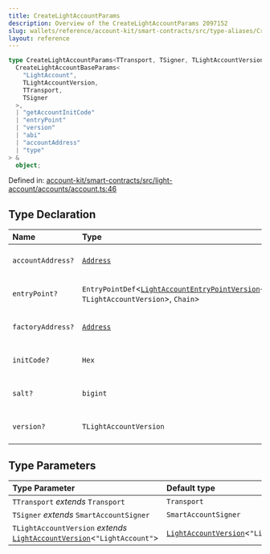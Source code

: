 ```yaml
---
title: CreateLightAccountParams
description: Overview of the CreateLightAccountParams 2097152
slug: wallets/reference/account-kit/smart-contracts/src/type-aliases/CreateLightAccountParams
layout: reference
---
```


```ts
type CreateLightAccountParams<TTransport, TSigner, TLightAccountVersion> = Omit<
  CreateLightAccountBaseParams<
    "LightAccount",
    TLightAccountVersion,
    TTransport,
    TSigner
  >,
  | "getAccountInitCode"
  | "entryPoint"
  | "version"
  | "abi"
  | "accountAddress"
  | "type"
> &
  object;
```

Defined in: [account-kit/smart-contracts/src/light-account/accounts/account.ts:46](https://github.com/alchemyplatform/aa-sdk/blob/923a52171f7246172caf350853843e6680197da9/account-kit/smart-contracts/src/light-account/accounts/account.ts#L46)

## Type Declaration

| Name              | Type                                                                                                                                       | Defined in                                                                                                                                                                                                                            |
| :---------------- | :----------------------------------------------------------------------------------------------------------------------------------------- | :------------------------------------------------------------------------------------------------------------------------------------------------------------------------------------------------------------------------------------ |
| `accountAddress?` | [`Address`](../../../../aa-sdk/core/src/type-aliases/Address.mdx)                                                                          | [account-kit/smart-contracts/src/light-account/accounts/account.ts:67](https://github.com/alchemyplatform/aa-sdk/blob/923a52171f7246172caf350853843e6680197da9/account-kit/smart-contracts/src/light-account/accounts/account.ts#L67) |
| `entryPoint?`     | `EntryPointDef`\<[`LightAccountEntryPointVersion`](LightAccountEntryPointVersion.mdx)\<`"LightAccount"`, `TLightAccountVersion`>, `Chain`> | [account-kit/smart-contracts/src/light-account/accounts/account.ts:70](https://github.com/alchemyplatform/aa-sdk/blob/923a52171f7246172caf350853843e6680197da9/account-kit/smart-contracts/src/light-account/accounts/account.ts#L70) |
| `factoryAddress?` | [`Address`](../../../../aa-sdk/core/src/type-aliases/Address.mdx)                                                                          | [account-kit/smart-contracts/src/light-account/accounts/account.ts:68](https://github.com/alchemyplatform/aa-sdk/blob/923a52171f7246172caf350853843e6680197da9/account-kit/smart-contracts/src/light-account/accounts/account.ts#L68) |
| `initCode?`       | `Hex`                                                                                                                                      | [account-kit/smart-contracts/src/light-account/accounts/account.ts:66](https://github.com/alchemyplatform/aa-sdk/blob/923a52171f7246172caf350853843e6680197da9/account-kit/smart-contracts/src/light-account/accounts/account.ts#L66) |
| `salt?`           | `bigint`                                                                                                                                   | [account-kit/smart-contracts/src/light-account/accounts/account.ts:65](https://github.com/alchemyplatform/aa-sdk/blob/923a52171f7246172caf350853843e6680197da9/account-kit/smart-contracts/src/light-account/accounts/account.ts#L65) |
| `version?`        | `TLightAccountVersion`                                                                                                                     | [account-kit/smart-contracts/src/light-account/accounts/account.ts:69](https://github.com/alchemyplatform/aa-sdk/blob/923a52171f7246172caf350853843e6680197da9/account-kit/smart-contracts/src/light-account/accounts/account.ts#L69) |

## Type Parameters

| Type Parameter                                                                                       | Default type                                                        |
| :--------------------------------------------------------------------------------------------------- | :------------------------------------------------------------------ |
| `TTransport` _extends_ `Transport`                                                                   | `Transport`                                                         |
| `TSigner` _extends_ `SmartAccountSigner`                                                             | `SmartAccountSigner`                                                |
| `TLightAccountVersion` _extends_ [`LightAccountVersion`](LightAccountVersion.mdx)\<`"LightAccount"`> | [`LightAccountVersion`](LightAccountVersion.mdx)\<`"LightAccount"`> |
